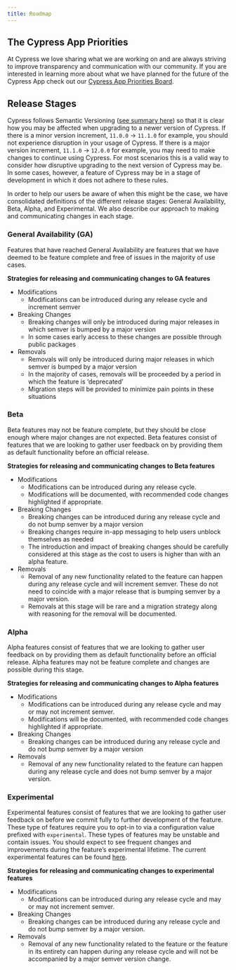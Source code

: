 ```yaml
---
title: Roadmap
---
```


## The Cypress App Priorities

At Cypress we love sharing what we are working on and are always striving to
improve transparency and communication with our community. If you are interested
in learning more about what we have planned for the future of the Cypress App
check out our
[Cypress App Priorities Board](https://github.com/orgs/cypress-io/projects/13/views/1).

## Release Stages

Cypress follows Semantic Versioning
([see summary here](https://semver.org/#summary)) so that it is clear how you
may be affected when upgrading to a newer version of Cypress. If there is a
minor version increment, `11.0.0` → `11.1.0` for example, you should not
experience disruption in your usage of Cypress. If there is a major version
increment, `11.1.0` → `12.0.0` for example, you may need to make changes to
continue using Cypress. For most scenarios this is a valid way to consider how
disruptive upgrading to the next version of Cypress may be. In some cases,
however, a feature of Cypress may be in a stage of development in which it does
not adhere to these rules.

In order to help our users be aware of when this might be the case, we have
consolidated definitions of the different release stages: General Availability,
Beta, Alpha, and Experimental. We also describe our approach to making and
communicating changes in each stage.

### General Availability (GA)

Features that have reached General Availability are features that we have deemed
to be feature complete and free of issues in the majority of use cases.

**Strategies for releasing and communicating changes to GA features**

- Modifications
  - Modifications can be introduced during any release cycle and increment
    semver
- Breaking Changes
  - Breaking changes will only be introduced during major releases in which
    semver is bumped by a major version
  - In some cases early access to these changes are possible through public
    packages
- Removals
  - Removals will only be introduced during major releases in which semver is
    bumped by a major version
  - In the majority of cases, removals will be proceeded by a period in which
    the feature is ‘deprecated’
  - Migration steps will be provided to minimize pain points in these situations

### Beta

Beta features may not be feature complete, but they should be close enough where
major changes are not expected. Beta features consist of features that we are
looking to gather user feedback on by providing them as default functionality
before an official release.

**Strategies for releasing and communicating changes to Beta features**

- Modifications
  - Modifications can be introduced during any release cycle.
  - Modifications will be documented, with recommended code changes highlighted
    if appropriate.
- Breaking Changes
  - Breaking changes can be introduced during any release cycle and do not bump
    semver by a major version
  - Breaking changes require in-app messaging to help users unblock themselves
    as needed
  - The introduction and impact of breaking changes should be carefully
    considered at this stage as the cost to users is higher than with an alpha
    feature.
- Removals
  - Removal of any new functionality related to the feature can happen during
    any release cycle and will increment semver. These do not need to coincide
    with a major release that is bumping semver by a major version.
  - Removals at this stage will be rare and a migration strategy along with
    reasoning for the removal will be documented.

### Alpha

Alpha features consist of features that we are looking to gather user feedback
on by providing them as default functionality before an official release. Alpha
features may not be feature complete and changes are possible during this stage.

**Strategies for releasing and communicating changes to Alpha features**

- Modifications
  - Modifications can be introduced during any release cycle and may or may not
    increment semver.
  - Modifications will be documented, with recommended code changes highlighted
    if appropriate.
- Breaking Changes
  - Breaking changes can be introduced during any release cycle and do not bump
    semver by a major version
- Removals
  - Removal of any new functionality related to the feature can happen during
    any release cycle and does not bump semver by a major version.

### Experimental

Experimental features consist of features that we are looking to gather user
feedback on before we commit fully to further development of the feature. These
type of features require you to opt-in to via a configuration value prefixed
with `experimental`. These types of features may be unstable and contain issues.
You should expect to see frequent changes and improvements during the feature’s
experimental lifetime. The current experimental features can be found
[here](/app/references/experiments).

**Strategies for releasing and communicating changes to experimental features**

- Modifications
  - Modifications can be introduced during any release cycle and may or may not
    increment semver.
- Breaking Changes
  - Breaking changes can be introduced during any release cycle and do not bump
    semver by a major version.
- Removals
  - Removal of any new functionality related to the feature or the feature in
    its entirety can happen during any release cycle and will not be accompanied
    by a major semver version change.

